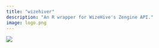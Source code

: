 ```yaml
---
title: "wizehiver"
description: "An R wrapper for WizeHive's Zengine API."
image: logo.png
---
```


![](logo.png)

